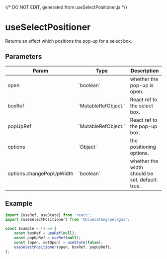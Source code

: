 {/* DO NOT EDIT, generated from useSelectPositioner.js */}


<Meta title="hooks/useSelectPositioner" />

# useSelectPositioner

Returns an effect which positions the pop-up for a select box.

## Parameters

<table>
<thead><tr><th>Param</th><th>Type</th><th>Description</th></tr></thead>
<tbody>
<tr><td>open</td><td>`boolean`</td><td>whether the pop-up is open.</td></tr>
<tr><td>boxRef</td><td>`MutableRefObject.<Element>`</td><td>React ref to the select box.</td></tr>
<tr><td>popUpRef</td><td>`MutableRefObject.<Element>`</td><td>React ref to the pop-up box.</td></tr>
<tr><td>options</td><td>`Object`</td><td>the positioning options.</td></tr>
<tr><td>options.changePopUpWidth</td><td>`boolean`</td><td>whether the width should be set, default: true.</td></tr>
</tbody>
</table>

## Example

```js
import {useRef, useState} from 'react';
import {useSelectPositioner} from '@bluecateng/pelagos';

const Example = () => {
	const boxRef = useRef(null);
	const popUpRef = useRef(null);
	const [open, setOpen] = useState(false);
	useSelectPositioner(open, boxRef, popUpRef);
};
```

